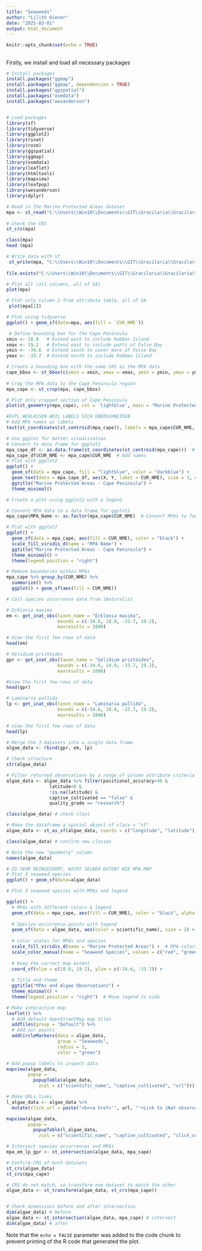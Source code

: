 ```yaml
---
title: "Seaweeds"
author: "Lilith Diener"
date: "2025-03-01"
output: html_document
---
```


```r
knitr::opts_chunk$set(echo = TRUE)
```

## 

Firstly, we install and load all necessary packages

```r

# Install packages
install.packages("ggmap")
install.packages("ggmap", dependencies = TRUE)
install.packages("ggspatial")
install.packages("osmdata")
install.packages("wesanderson") 


# Load packages
library(sf)
library(tidyverse)
library(ggplot2)
library(rinat)
library(rosm)
library(ggspatial)
library(ggmap)
library(osmdata)
library(leaflet)
library(htmltools)
library(mapview)
library(leafpop)
library(wesanderson)
library(dplyr)
```

```r
# Read in the Marine Protected Areas dataset
mpa <- st_read("C:\\Users\\Win10\\Documents\\GIT\\Gracilaria\\Gracilaria\\data\\SAMPAZ_OR_2024_Q3.shp")
 
# Check the CRS
st_crs(mpa)

class(mpa)
head (mpa)

# Write data with sf
 st_write(mpa, "C:\\Users\\Win10\\Documents\\GIT\\Gracilaria\\Gracilaria\\data\\SAMPAZ_OR_2024_Q3_duplicate.shp", append = FALSE)
 
file.exists("C:\\Users\\Win10\\Documents\\GIT\\Gracilaria\\Gracilaria\\data\\SAMPAZ_OR_2024_Q3_duplicate.shp")
```

```r
# Plot all (all columns, all of SA)
plot(mpa)

# Plot only column 2 from attribute table, all of SA
 plot(mpa[2])

# Plot using tidyverse
ggplot() + geom_sf(data=mpa, aes(fill = `CUR_NME`))
```

```r
 # Define bounding box for the Cape Peninsula
xmin <- 18.0   # Extend west to include Robben Island
xmax <- 19.2   # Extend east to include parts of False Bay
ymin <- -34.6  # Extend south to cover more of False Bay
ymax <- -33.7  # Extend north to include Robben Island

# Create a bounding box with the same CRS as the MPA data
cape_bbox <- st_bbox(c(xmin = xmin, xmax = xmax, ymin = ymin, ymax = ymax), crs = st_crs(mpa))
 
# Crop the MPA data to the Cape Peninsula region
mpa_cape <- st_crop(mpa, cape_bbox)

# Plot only cropped section of Cape Peninsula
plot(st_geometry(mpa_cape), col = 'lightblue', main = "Marine Protected Areas - Cape Peninsula")

#EVTL WEGLASSEN WEIL LABELS SICH ÜBERSCHNEIDEN
# Add MPA names as labels
text(st_coordinates(st_centroid(mpa_cape)), labels = mpa_cape$CUR_NME, cex = 0.8, col = "black", pos = 4)

# Use ggplot for better visualisation
# Convert to data frame for ggplot2
mpa_cape_df <- as.data.frame(st_coordinates(st_centroid(mpa_cape)))  # Get centroids
mpa_cape_df$CUR_NME <- mpa_cape$CUR_NME  # Add names
# Plot with ggplot2
ggplot() +
  geom_sf(data = mpa_cape, fill = "lightblue", color = "darkblue") +
  geom_text(data = mpa_cape_df, aes(X, Y, label = CUR_NME), size = 3, color = "black") +
  ggtitle("Marine Protected Areas - Cape Peninsula") +
  theme_minimal()

# Create a plot using ggplot2 with a legend 

# Convert MPA data to a data frame for ggplot2
mpa_cape$MPA_Name <- as.factor(mpa_cape$CUR_NME)  # Convert MPAs to factor values

# Plot with ggplot2
ggplot() +
  geom_sf(data = mpa_cape, aes(fill = CUR_NME), color = "black") +  
  scale_fill_viridis_d(name = "MPA Name") +  
  ggtitle("Marine Protected Areas - Cape Peninsula") +
  theme_minimal() +
  theme(legend.position = "right")  

# Remove boundaries within MPAs
mpa_cape %>% group_by(CUR_NME) %>% 
  summarize() %>% 
  ggplot() + geom_sf(aes(fill = CUR_NME))
```

```r
# Call species occurrence data from iNaturalist

# Ecklonia maxima
em <- get_inat_obs(taxon_name = "Ecklonia maxima",
                   bounds = c(-34.6, 18.0, -33.7, 19.2),
                   maxresults = 1000)

# View the first few rows of data
head(em)

# Gelidium pristoides
gpr <- get_inat_obs(taxon_name = "Gelidium pristoides",
                   bounds = c(-34.6, 18.0, -33.7, 19.2),
                   maxresults = 1000)

#View the first few rows of data
head(gpr)

# Laminaria pallida
lp <- get_inat_obs(taxon_name = "Laminaria pallida",
                   bounds = c(-34.6, 18.0, -33.7, 19.2),
                   maxresults = 1000)

# View the first few rows of data
head(lp)

# Merge the 3 datasets into a single data frame 
algae_data <- rbind(gpr, em, lp)

# Check structure
str(algae_data)

# Filter returned observations by a range of column attribute criteria
algae_data <- algae_data %>% filter(positional_accuracy<46 & 
                latitude<0 &
                !is.na(latitude) &
                captive_cultivated == "false" &
                quality_grade == "research")

class(algae_data) # check class

# Make the dataframe a spatial object of class = "sf"
algae_data <- st_as_sf(algae_data, coords = c("longitude", "latitude"), crs = 4326)

class(algae_data) # confirm new classes

# Note the new "geometry" column
names(algae_data)
```

```r
# ZU SEHR REINGEZOOMT, NICHT SELBER EXTENT WIE MPA MAP
# Plot 3 seaweed species
ggplot() + geom_sf(data=algae_data)

# Plot 3 seaweed species with MPAs and legend

ggplot() +
  # MPAs with different colors & legend
  geom_sf(data = mpa_cape, aes(fill = CUR_NME), color = "black", alpha = 0.5) +
  
  # Species occurrence points with legend
  geom_sf(data = algae_data, aes(color = scientific_name), size = 2) +
  
  # Color scales for MPAs and species
  scale_fill_viridis_d(name = "Marine Protected Areas") +  # MPA colors
  scale_color_manual(name = "Seaweed Species", values = c("red", "green", "blue", "purple")) +  # Species colors
  
  # Keep the correct map extent
  coord_sf(xlim = c(18.0, 19.2), ylim = c(-34.6, -33.7)) +
  
  # Title and theme
  ggtitle("MPAs and Algae Observations") +
  theme_minimal() +
  theme(legend.position = "right")  # Move legend to side
```

```r
# Make interactive map
leaflet() %>%
  # Add default OpenStreetMap map tiles
  addTiles(group = "Default") %>%  
  # Add our points
  addCircleMarkers(data = algae_data,
                   group = "Seaweeds",
                   radius = 3, 
                   color = "green") 

# Add popup labels to inspect data
mapview(algae_data, 
        popup = 
          popupTable(algae_data,
            zcol = c("scientific_name", "captive_cultivated", "url")))

# Make URLs links
l_algae_data <- algae_data %>%
  mutate(click_url = paste("<b><a href='", url, "'>Link to iNat observation</a></b>"))

mapview(algae_data, 
        popup = 
          popupTable(l_algae_data,
            zcol = c("scientific_name", "captive_cultivated", "click_url")))
```

```r
# Intersect species occurrences and MPAs
mpa_em_lp_gpr <- st_intersection(algae_data, mpa_cape)

# Confirm CRS of both datasets
st_crs(algae_data)
st_crs(mpa_cape)

# CRS do not match, so transform one dataset to match the other
algae_data <- st_transform(algae_data, st_crs(mpa_cape))


# Check dimensions before and after intersection
dim(algae_data) # before
algae_data <- st_intersection(algae_data, mpa_cape) # intersect
dim(algae_data) # after
```

Note that the `echo = FALSE` parameter was added to the code chunk to prevent printing of the R code that generated the plot.
